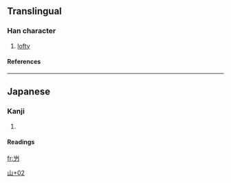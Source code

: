 ==Translingual==
===Han character===
{{Han char|rn=46|rad=山|as=02|sn=5|four=|canj=山尸竹 (USH)}}
# [[lofty]]
====References====
{{Han ref|kx=0307.131|hdz=10760.161|uh=5C76|ud=23670}}

----
==Japanese==
===Kanji===
{{ja-kanji|grade=|rs=山02}}
# {{defn|Japanese}} 
====Readings====
{{ja-readings|on=|kun=[[なた]] (nata)}}




[[Category:Japanese-only CJKV Characters|山+02]]

[[fr:屶]]
